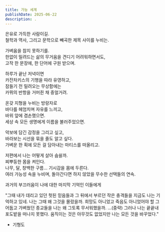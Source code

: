 ```yaml
---
title: 가능 세계
publishDate: 2025-06-22
description: .
---
```


은유로 가득한 사람이길.  
철학과 역사, 그리고 문학으로 빼곡한 제목 사이를 누비는.

가벼움을 참지 못하기를.  
한없이 밀려드는 삶의 무거움을 견디기 어려워하면서도,  
고작 한 문장에, 한 단어에 구원 받으며.  

하루가 끝난 저녁이면  
카잔차키스의 기행을 따라 유영하고,  
잠들기 전 밀려오는 무상함에는  
카뮈의 반항을 거머쥔 채 중얼거려.

온갖 지형을 누비는 방랑자로  
바다를 헤엄치며 자유를 느끼고,  
바위 앞에 겸손했으면.  
세상 속 모든 생명에게 이름을 불러주었으면.  

악보에 담긴 감정을 그리고 싶고,  
바라보는 시선을 묶을 줄도 알고 싶다.  
가벼운 한 획에 모든 걸 담아내는 마티스를 떠올리고.

저편에서 나는 어떻게 살아 숨쉴까.  
찌뿌둥한 몸을 켜인다.  
나무, 달, 창백한 구름... 기시감을 몸에 두른다.  
여러 가능성 속을 누비며, 돌아간다면 하지 않았을 무수한 선택들의 연속.

과거의 부끄러움이 나에 대한 마지막 기억인 이들에게

"그때 내가 데리고 있던 헛된 믿음들과 그 뒤에서 부르던 작은 충격들을 지금도 나는 기억하고 있네. 나는 그때 왜 그것을 몰랐을까. 희망도 아니었고 죽음도 아니었어야 할 그 어둡고 가벼웠던 종교들을 나는 왜 그토록 무서워했을까. ...(중략) 그러나 나는 끝끝내 포도밭을 떠나지 못했다. 움직이는 것은 아무것도 없었지만 나는 모든 것을 바꾸었다."  
- 기형도
